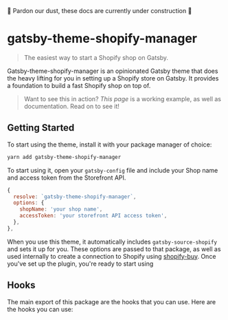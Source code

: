 
<Alert variant="callout">
  🚧 Pardon our dust, these docs are currently under construction 🚧
</Alert>

# gatsby-theme-shopify-manager

> The easiest way to start a Shopify shop on Gatsby.

Gatsby-theme-shopify-manager is an opinionated Gatsby theme that does the heavy lifting for you in setting up a Shopify store on Gatsby. It provides a foundation to build a fast Shopify shop on top of.

> Want to see this in action? _This page_ is a working example, as well as documentation. Read on to see it!

## Getting Started

To start using the theme, install it with your package manager of choice:

```bash
yarn add gatsby-theme-shopify-manager
```

To start using it, open your `gatsby-config` file and include your Shop name and access token from the Storefront API.

```javascript
{
  resolve: `gatsby-theme-shopify-manager`,
  options: {
    shopName: 'your shop name',
    accessToken: 'your storefront API access token',
  },
},
```

When you use this theme, it automatically includes `gatsby-source-shopify` and sets it up for you. These options are passed to that package, as well as used internally to create a connection to Shopify using [shopify-buy](https://shopify.github.io/js-buy-sdk/). Once you've set up the plugin, you're ready to start using

## Hooks

The main export of this package are the hooks that you can use. Here are the hooks you can use:

<Hooks />

